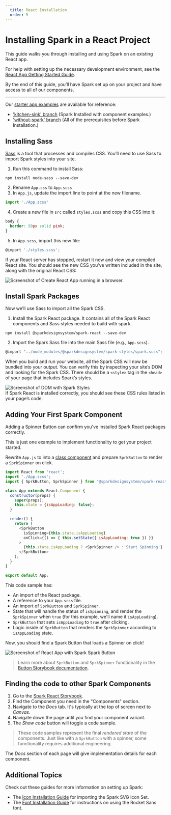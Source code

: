 ```yaml
---
  title: React Installation
  order: 5
---
```


# Installing Spark in a React Project

This guide walks you through installing and using Spark on an existing
React app.

For help with setting up the necessary development environment,
see the [React App Getting Started Guide](https://create-react-app.dev/docs/getting-started).

By the end of this guide, you’ll have Spark set up on your project and have access to all of our components.

-----------

Our <a href="https://github.com/sparkdesignsystem/spark-starter-react/" target="_blank">starter app examples</a> are available for reference:
- ['kitchen-sink' branch](https://github.com/sparkdesignsystem/spark-starter-react/tree/kitchen-sink) (Spark Installed with component examples.)
- ['without-spark' branch](https://github.com/sparkdesignsystem/spark-starter-react/tree/kitchen-sink) (All of the prerequisites before Spark Installation.)


## Installing Sass
<a href="https://sass-lang.com/" target="_blank">Sass</a> is a tool that processes and compiles CSS. You’ll need to use Sass
to import Spark styles into your site.

1. Run this command to install Sass:
```
npm install node-sass --save-dev
```
2. Rename `App.css` to `App.scss`
3. In `App.js`, update the import line to point at the new filename.
``` javascript
import './App.scss'
```
4. Create a new file in `src` called `styles.scss` and copy this CSS into it:
``` css
body {
  border: 50px solid pink;
}
```
5. In `App.scss`, import this new file:
``` javascript
@import './styles.scss';
```

If your React server has stopped, restart it now and view your compiled
React site. You should see the new CSS you’ve written included in the
site, along with the original React CSS:


<div class="sprk-u-Measure">
  <img
    class="sprk-u-mbm"
    style="margin: auto; display: block;"
    src={reactApp}
    alt="Screenshot of Create React App running in a browser."/>
</div>

## Install Spark Packages
Now we’ll use Sass to import all the Spark CSS.

1. Install the Spark React package. It contains all of the Spark React components and Sass styles needed to build with spark.
```
npm install @sparkdesignsystem/spark-react --save-dev
```
2. Import the Spark Sass file into the main Sass file (e.g., `App.scss`).
``` javascript
@import "../node_modules/@sparkdesignsystem/spark-styles/spark.scss";
```
When you build and run your website, all the Spark CSS will now be bundled
into your output. You can verify this by inspecting your site’s DOM and
looking for the Spark CSS. There should be a `<style>` tag in the `<head>`
of your page that includes Spark’s styles.
<div class="sprk-u-Measure">
  <img
    class="sprk-u-mbm"
    style="margin: auto; display: block;"
    src={styleCheck}
    alt="Screenshot of DOM with Spark Styles"/>
</div>
If Spark React is installed correctly, you should see these CSS rules
listed in your page’s code.

## Adding Your First Spark Component
Adding a Spinner Button can confirm you've installed Spark React packages correctly.

This is just one example to implement functionality to get your project started.

Rewrite `App.js` to into a [class component](https://reactjs.org/docs/react-component.html) and prepare `SprkButton` to render a `SprkSpinner` on click.

``` javascript
import React from 'react';
import './App.scss';
import { SprkButton, SprkSpinner } from '@sparkdesignsystem/spark-react';

class App extends React.Component {
  constructor(props) {
    super(props);
    this.state = {isAppLoading: false};
  }

  render() {
    return (
      <SprkButton
        isSpinning={this.state.isAppLoading}
        onClick={() => { this.setState({ isAppLoading: true }) }}
      >
        {this.state.isAppLoading ? <SprkSpinner /> :'Start Spinning'}
      </SprkButton>
    );
  }
}

export default App;
```
This code sample has:
- An import of the React package.
- A reference to your `App.scss` file.
- An import of `SprkButton` and `SprkSpinner`.
- State that will handle the status of `isSpinning`, and render the `SprkSpinner` when `true` (for this example, we'll name it `isAppLoading`).
- `SprkButton` that sets `isAppLoading` to `true` after clicking.
- Logic inside of `SprkButton` that renders the `SprkSpinner` according to `isAppLoading` state.

Now, you should find a Spark Button that loads a Spinner on click!

<div class="sprk-u-Measure">
  <img
    class="sprk-u-mbm"
    style="margin: auto; display: block;"
    src={spinnergif}
    alt="Screenshot of React App with Spark Spark Button"/>
</div>

> Learn more about `SprkButton` and `SprkSpinner` functionality in the [Button Storybook documentation](https://react.sparkdesignsystem.com/?path=/docs/components-button--primary).


## Finding the code to other Spark Components

1. Go to the [Spark React Storybook](https://react.sparkdesignsystem.com/).
2. Find the Component you need in the "Components" section.
3. Navigate to the *Docs* tab. It's typically at the top of screen next to *Canvas*.
4. Navigate down the page until you find your component variant.
5. The *Show code* button will toggle a code sample.

> These code samples represent the final *rendered state* of the components. Just like with a `SprkButton` with a spinner, some functionality requires additional engineering.

The *Docs* section of each page will give implementation details for each component.

## Additional Topics
Check out these guides for more information on setting up Spark:

- The [Icon Installation Guide](/installing-spark/installing-icons)
for importing the Spark SVG Icon Set.
- The [Font Installation Guide](/installing-spark/installing-fonts)
for instructions on using the Rocket Sans font.